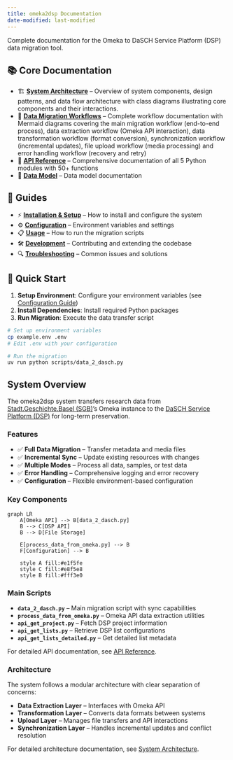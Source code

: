 ```yaml
---
title: omeka2dsp Documentation
date-modified: last-modified
---
```


Complete documentation for the Omeka to DaSCH Service Platform (DSP) data migration tool.

## 📚 Core Documentation

-   🏗️ [**System Architecture**](architecture/index.qmd) -- Overview of system components, design patterns, and data flow architecture with class diagrams illustrating core components and their interactions.
-   🔄 [**Data Migration Workflows**](workflows/index.qmd) -- Complete workflow documentation with Mermaid diagrams covering the main migration workflow (end-to-end process), data extraction workflow (Omeka API interaction), data transformation workflow (format conversion), synchronization workflow (incremental updates), file upload workflow (media processing) and error handling workflow (recovery and retry)
-   🔧 [**API Reference**](api/index.qmd) -- Comprehensive documentation of all 5 Python modules with 50+ functions
- 🧩 [**Data Model**](/docs/datamodel/index.qmd) -- Data model documentation

## 📒 Guides

-   ⚡ [**Installation & Setup**](guides/installation.qmd) -- How to install and configure the system
-   ⚙️ [**Configuration**](guides/configuration.qmd) -- Environment variables and settings
-   📋 [**Usage**](guides/usage.qmd) -- How to run the migration scripts
-   🛠️ [**Development**](guides/development.qmd) -- Contributing and extending the codebase
-   🔍 [**Troubleshooting**](guides/troubleshooting.qmd) -- Common issues and solutions

## 🚀 Quick Start

1.  **Setup Environment**: Configure your environment variables (see [Configuration Guide](guides/configuration.qmd))
2.  **Install Dependencies**: Install required Python packages
3.  **Run Migration**: Execute the data transfer script

``` bash
# Set up environment variables
cp example.env .env
# Edit .env with your configuration

# Run the migration
uv run python scripts/data_2_dasch.py
```

## System Overview

The omeka2dsp system transfers research data from [Stadt.Geschichte.Basel (SGB)](https://stadtgeschichtebasel.ch/)'s Omeka instance to the [DaSCH Service Platform (DSP)](https://www.dasch.swiss/plattform-characteristics) for long-term preservation.

### Features

-   ✅ **Full Data Migration** -- Transfer metadata and media files
-   ✅ **Incremental Sync** -- Update existing resources with changes
-   ✅ **Multiple Modes** -- Process all data, samples, or test data
-   ✅ **Error Handling** -- Comprehensive logging and error recovery
-   ✅ **Configuration** -- Flexible environment-based configuration

### Key Components

```mermaid
graph LR
    A[Omeka API] --> B[data_2_dasch.py]
    B --> C[DSP API]
    B --> D[File Storage]
    
    E[process_data_from_omeka.py] --> B
    F[Configuration] --> B
    
    style A fill:#e1f5fe
    style C fill:#e8f5e8
    style B fill:#fff3e0
```

### Main Scripts

-   **`data_2_dasch.py`** -- Main migration script with sync capabilities
-   **`process_data_from_omeka.py`** -- Omeka API data extraction utilities
-   **`api_get_project.py`** -- Fetch DSP project information
-   **`api_get_lists.py`** -- Retrieve DSP list configurations
-   **`api_get_lists_detailed.py`** -- Get detailed list metadata

For detailed API documentation, see [API Reference](api/index.qmd).

### Architecture

The system follows a modular architecture with clear separation of concerns:

-   **Data Extraction Layer** -- Interfaces with Omeka API
-   **Transformation Layer** -- Converts data formats between systems
-   **Upload Layer** -- Manages file transfers and API interactions
-   **Synchronization Layer** -- Handles incremental updates and conflict resolution

For detailed architecture documentation, see [System Architecture](architecture/index.qmd).
